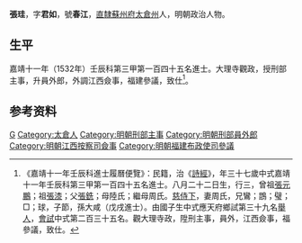 {{for|元朝大臣張珪|張珪 (元朝)}}
{{Otheruses|other=名为张春江的其他人物|张春江}}
{{明清人物信息框
| 姓名 = 張珪
| 原名 =
| 圖片名稱= 
| 圖片大小 =
| 圖片說明 = 
| 最高職務 = 福建布政使司參議
| 國家 = 大明 
| 爵位 =
| 籍貫 = [[南直隸|直隸]][[蘇州府|蘇州府]][[太倉州|太倉州]]
| 族裔 = 
| 旗籍 = 
| 字號 = 字君如，號春江
| 諡號 =
| 出生日期 = 八月二十二日
| 出生地點 =
| 逝世日期 = 卒年不詳
| 逝世地點 =
| 墓葬 =
| 配偶 = 周氏
| 親屬 = 曾祖[[張元鵬|張元鵬]]，祖[[張漆|張漆]]，父[[張銑|張銑]]，母陸氏；繼母周氏
| 出身 =
* 嘉靖十一年壬辰科同進士出身
| 經歷 =
| 著作 = 
}}
'''張珪'''{{BD|1496年||？年||}}，字'''君如'''，號'''春江'''，[[南直隸|直隸]][[蘇州府|蘇州府]][[太倉州|太倉州]]人，明朝政治人物。

==生平==
嘉靖十一年（1532年）壬辰科第三甲第一百四十五名進士。大理寺觀政，授刑部主事，升員外郎，外調江西僉事，福建參議，致仕<ref>《嘉靖十一年壬辰科進士履曆便覽》：民籍，治《[[詩經|詩經]]》，年三十七歲中式嘉靖十一年壬辰科第三甲第一百四十五名進士。八月二十二日生，行三，曾祖[[張元鵬|張元鵬]]；祖[[張漆|張漆]]；父[[張銑|張銑]]；母陸氏；繼母周氏。[[慈侍下|慈侍下]]，妻周氏，兄鸞；鵾；璧；□；球，子節，孫大咸（戊戌進士）。由國子生中式應天府鄉試第三十九名[[舉人|舉人]]，[[會試|會試]]中式第二百三十五名。觀大理寺政，陞刑主事，員外，江西僉事，福參議，致仕。</ref>。

== 参考资料 ==
{{reflist}}

{{嘉靖十一年壬辰科殿试金榜}}

{{Authority control}}
{{DEFAULTSORT:Zhang張}}
[[Category:张姓|G]]
[[Category:太倉人|Category:太倉人]]
[[Category:明朝刑部主事|Category:明朝刑部主事]]
[[Category:明朝刑部員外郎|Category:明朝刑部員外郎]]
[[Category:明朝江西按察司僉事|Category:明朝江西按察司僉事]]
[[Category:明朝福建布政使司參議|Category:明朝福建布政使司參議]]


{{明朝人物小作品}}